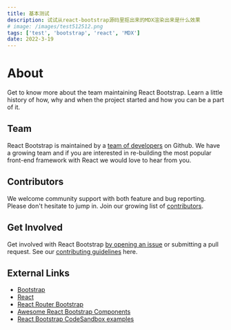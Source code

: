 ```yaml
---
title: 基本测试
description: 试试从react-bootstrap源码里抠出来的MDX渲染出来是什么效果
# image: /images/test512512.png
tags: ['test', 'bootstrap', 'react', 'MDX']
date: 2022-3-19
---
```

# About
<p className="lead">
	Get to know more about the team maintaining React Bootstrap. Learn a 
	little history of how, why and when the project started and how
	you can be a part of it.
</p>

## Team
React Bootstrap is maintained by a [team of developers](https://github.com/orgs/react-bootstrap/people) on Github. We have a growing team
and if you are interested in re-building the most popular front-end framework with React we would love to hear from you.

## Contributors
We welcome community support with both feature and bug reporting. Please don't hesitate to jump in.
Join our growing list of [contributors](https://github.com/react-bootstrap/react-bootstrap/graphs/contributors).

## Get Involved
Get involved with React Bootstrap [by opening an issue](https://github.com/react-bootstrap/react-bootstrap/issues/new) or submitting a pull request.
See our [contributing guidelines](https://github.com/react-bootstrap/react-bootstrap/blob/master/CONTRIBUTING.md) here.

## External Links
- [Bootstrap](https://getbootstrap.com/)
- [React](https://reactjs.org/)
- [React Router Bootstrap](https://github.com/react-bootstrap/react-router-bootstrap)
- [Awesome React Bootstrap Components](https://github.com/Hermanya/awesome-react-bootstrap-components)
- [React Bootstrap CodeSandbox examples](https://codesandbox.io/s/github/react-bootstrap/code-sandbox-examples/tree/master/basic)